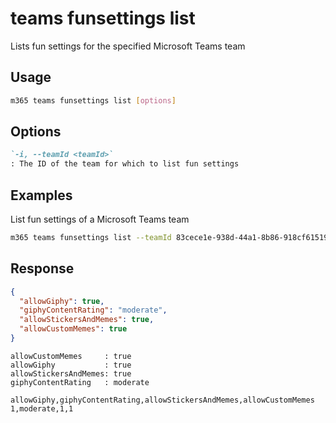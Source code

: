 
# teams funsettings list

Lists fun settings for the specified Microsoft Teams team

## Usage

```sh
m365 teams funsettings list [options]
```

## Options

```md defintion-list
`-i, --teamId <teamId>`
: The ID of the team for which to list fun settings
```

<Global />

## Examples

List fun settings of a Microsoft Teams team

```sh
m365 teams funsettings list --teamId 83cece1e-938d-44a1-8b86-918cf6151957
```

## Response

<Tabs>
  <TabItem value="json" label="JSON">

  ```json
  {
    "allowGiphy": true,
    "giphyContentRating": "moderate",
    "allowStickersAndMemes": true,
    "allowCustomMemes": true
  }
  ```

  </TabItem>
  <TabItem value="text" label="Text">

  ```text
  allowCustomMemes     : true
  allowGiphy           : true
  allowStickersAndMemes: true
  giphyContentRating   : moderate
  ```

  </TabItem>
  <TabItem value="csv" label="CSV">

  ```csv
  allowGiphy,giphyContentRating,allowStickersAndMemes,allowCustomMemes
  1,moderate,1,1
  ```

  </TabItem>
</Tabs>
